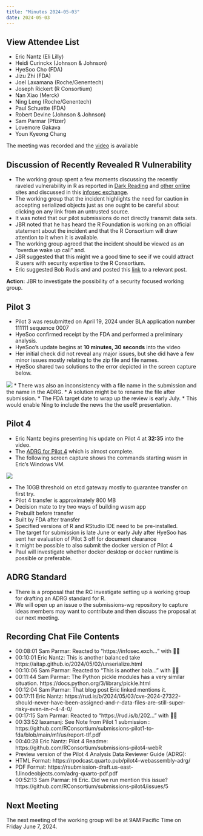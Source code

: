 ```yaml
---
title: "Minutes 2024-05-03"
date: 2024-05-03
---
```


::: {.callout-tip collapse="true"}
## View Attendee List

- Eric Nantz (Eli Lilly)
- Heidi Curinckx (Johnson & Johnson)
- HyeSoo Cho (FDA)
- Jizu Zhi (FDA)
- Joel Laxamana (Roche/Genentech)
- Joseph Rickert (R Consortium)
- Nan Xiao (Merck)
- Ning Leng (Roche/Genentech)
- Paul Schuette (FDA)
- Robert Devine (Johnson & Johnson)
- Sam Parmar (Pfizer)
- Lovemore Gakava 
- Youn Kyeong Chang
:::

The meeting was recorded and the [video](https://zoom.us/rec/share/YuB7-UBwkP_Dw0Ix5ofjyQEcjKF4RhbNOOyU3PqPZxRHoc0vL8NRKvPX8uUQrnrJ.BLkOTmt3skY8CjSG?startTime=1714752223000) is available


## Discussion of Recently Revealed R Vulnerability

* The working group spent a few moments discussing the recently raveled vulnerability in R as reported in [Dark Reading](https://www.darkreading.com/application-security/r-programming-language-exposes-orgs-to-supply-chain-risk) and [other online](https://aitap.github.io/2024/05/02/unserialize.html) sites and discussed in this [infosec exchange](https://infosec.exchange/@median_headroom/112361657419172154). 
* The working group that the incident highlights the need for caution in accepting serialized objects just as one ought to be careful about clicking on any link from an untrusted source.
* It was noted that our pilot submissions do not directly transmit data sets.
* JBR noted that he has heard the R Foundation is working on an official statement about the incident and that the R Consortium will draw attention to it when it is available.
* The working group agreed that the incident should be viewed as an "overdue wake up call" and.
* JBR suggested that this might we a good time to see if we could attract R users with security expertise to the R Consortium.
* Eric suggested Bob Rudis and and posted this [link](https://rud.is/b/2024/05/03/cve-2024-27322-should-never-have-been-assigned-and-r-data-files-are-still-super-risky-even-in-r-4-4-0/?subscribe=success#subscribe-blog-blog_subscription-6) to a relevant post.

**Action:** JBR to investigate the possibility of a security focused working group.




## Pilot 3

* Pilot 3 was resubmitted on April 19, 2024 under BLA application number 111111 sequence 0007
* HyeSoo confirmed receipt by the FDA and performed a preliminary analysis.
* HyeSoo's update begins at **10 minutes, 30 seconds** into the video
* Her initial check did not reveal any major issues, but she did have a few minor issues mostly relating to the zip file and file names.
* HyeSoo shared two solutions to the error depicted in the screen capture below.

![](p3error.png)
* There was also an inconsistency with a file name in the submission and the name in the ADRG.
* A solution might be to rename the file after submission.
* The FDA target date to wrap up the review is early July. 
* This would enable Ning to include the news the the useR! presentation.


## Pilot 4

* Eric Nantz begins presenting his update on Pilot 4 at **32:35** into the video.
* The [ADRG for Pilot 4](https://rpodcast.quarto.pub/pilot4-webassembly-adrg/) which is almost complete.
* The following screen capture shows the commands starting wasm in Eric's Windows VM.

![](VM.png)


* The 10GB threshold on etcd gateway mostly to guarantee transfer on first try.
* Pilot 4 transfer is approximately 800 MB
* Decision mate to try two ways of building wasm app
 * Prebuilt before transfer
 * Built by FDA after transfer
* Specified versions of R and RStudio IDE need to be pre-installed.
* The target for submission is late June or early July after HyeSoo has sent her evaluation of Pilot 3 off for document clearance
* It might be possible to also submit the docker version of Pilot 4
* Paul will investigate whether docker desktop or docker runtime is possible or preferable.


## ADRG Standard

* There is a proposal that the RC investigate setting up a working group for drafting an ADRG standard for R. 
* We will open up an issue o the submissions-wg repository to capture ideas members may want to contribute and then discuss the proposal at our next meeting.

## Recording Chat File Contents

* 00:08:01	Sam Parmar:	Reacted to "https://infosec.exch..." with 👍🏽
* 00:10:01	Eric Nantz:	This is another balanced take https://aitap.github.io/2024/05/02/unserialize.html
* 00:10:06	Sam Parmar:	Reacted to "This is another bala..." with 👍🏽
* 00:11:44	Sam Parmar:	The Python pickle modules has a very similar situation. https://docs.python.org/3/library/pickle.html
* 00:12:04	Sam Parmar:	That blog post Eric linked mentions it.
* 00:17:11	Eric Nantz:	https://rud.is/b/2024/05/03/cve-2024-27322-should-never-have-been-assigned-and-r-data-files-are-still-super-risky-even-in-r-4-4-0/
* 00:17:15	Sam Parmar:	Reacted to "https://rud.is/b/202..." with 👍🏽
* 00:33:52	laxamanj:	See Note from Pilot 1 submission : https://github.com/RConsortium/submissions-pilot1-to-fda/blob/main/m1/us/report-tlf.pdf
* 00:40:28	Eric Nantz:	Pilot 4 Readme: https://github.com/RConsortium/submissions-pilot4-webR
* Preview version of the Pilot 4 Analysis Data Reviewer Guide (ADRG):
 * HTML Format: https://rpodcast.quarto.pub/pilot4-webassembly-adrg/
* PDF Format: https://rsubmission-draft.us-east-1.linodeobjects.com/adrg-quarto-pdf.pdf
* 00:52:13	Sam Parmar:	Hi Eric. Did we run mention this issue? https://github.com/RConsortium/submissions-pilot4/issues/5



## Next Meeting
The next meeting of the working group will be at 9AM Pacific Time on Friday June 7, 2024.

